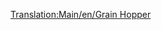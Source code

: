 [[Translation:Main/en/Grain Hopper]]{{en/-}}{{ru/Железнодорожное ТС|Picture=[[File:en/Grainhopper.png]]
|Имя=Хоппер для зерна
|НормЦена=£1,066 ($2,132)
|НормМасса=19 / 49 т
|НормЁмкость=30 тонн зерна
|МоноЦена=£1,066 ($2,132)
|МоноМасса=19 / 54 т
|МоноЁмкость=35 тонн зерна
|МагЦена=£1,066 ($2,132)
|МагМасса=19 / 56 т
|МагЁмкость=37 тонн зерна
|Опис=Помните, что вагоны для скота и зерна имеют разную емкость, поэтому не забудьте компенсировать эту разницу при эксплуатации смешанных поездов.
}}